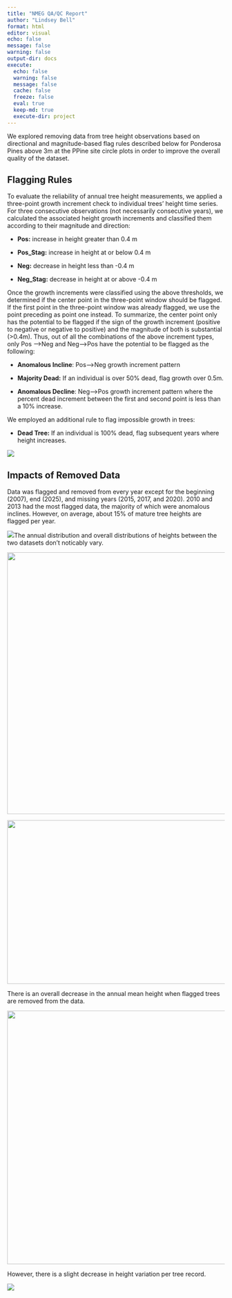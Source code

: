 ```yaml
---
title: "NMEG QA/QC Report"
author: "Lindsey Bell"
format: html
editor: visual
echo: false
message: false
warning: false
output-dir: docs
execute:
  echo: false
  warning: false
  message: false
  cache: false
  freeze: false
  eval: true
  keep-md: true
  execute-dir: project
---
```


We explored removing data from tree height observations based on directional and magnitude-based flag rules described below for Ponderosa Pines above 3m at the PPine site circle plots in order to improve the overall quality of the dataset.

## Flagging Rules

To evaluate the reliability of annual tree height measurements, we applied a three-point growth increment check to individual trees' height time series. For three consecutive observations (not necessarily consecutive years), we calculated the associated height growth increments and classified them according to their magnitude and direction:

-   **Pos:** increase in height greater than 0.4 m

-   **Pos_Stag:** increase in height at or below 0.4 m

```{=html}
<!-- -->
```
-   **Neg:** decrease in height less than -0.4 m

```{=html}
<!-- -->
```
-    **Neg_Stag:** decrease in height at or above -0.4 m

Once the growth increments were classified using the above thresholds, we determined if the center point in the three-point window should be flagged. If the first point in the three-point window was already flagged, we use the point preceding as point one instead. To summarize, the center point only has the potential to be flagged if the sign of the growth increment (positive to negative or negative to positive) and the magnitude of both is substantial (\>0.4m). Thus, out of all the combinations of the above increment types, only Pos --\>Neg and Neg--\>Pos have the potential to be flagged as the following:

-   **Anomalous Incline**: Pos--\>Neg growth increment pattern

-   **Majority Dead:** If an individual is over 50% dead, flag growth over 0.5m.

-   **Anomalous Decline**: Neg--\>Pos growth increment pattern where the percent dead increment between the first and second point is less than a 10% increase.

We employed an additional rule to flag impossible growth in trees:

-   **Dead Tree:** If an individual is 100% dead, flag subsequent years where height increases.

![](images/ExampleTreePlot.svg)

## Impacts of Removed Data

Data was flagged and removed from every year except for the beginning (2007), end (2025), and missing years (2015, 2017, and 2020). 2010 and 2013 had the most flagged data, the majority of which were anomalous inclines. However, on average, about 15% of mature tree heights are flagged per year.

![](images/FlagTypes.svg)The annual distribution and overall distributions of heights between the two datasets don't noticably vary.

![](images/AnnualBoxplots.svg){width="606"}

![](images/HeightDistrib.svg){width="657" height="379"}

There is an overall decrease in the annual mean height when flagged trees are removed from the data.

![](images/MeanComp-01.svg){width="587"}

However, there is a slight decrease in height variation per tree record.

![](images/IndvTreeCVDistrib.svg)
